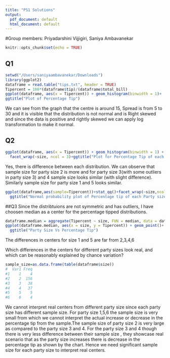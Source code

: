 ```yaml
---
title: "PS1 Solutions"
output:
  pdf_document: default
  html_document: default
---
```

#Group members: Priyadarshini Vijjigiri, Saniya Ambavanekar
```r
knitr::opts_chunk$set(echo = TRUE)
```

## Q1

```r
setwd("/Users/saniyaambavanekar/Downloads")
library(ggplot2)
dataframe = read.table("tips.txt", header = TRUE)
Tipercent = 100*(dataframe$tip)/(dataframe$total_bill)
ggplot(dataframe, aes(x = Tipercent)) + geom_histogram(binwidth = 1)+
ggtitle("Plot of Percentage Tip")

```

We can see from the graph that the centre is around 15, Spread is from 5 to 30 and it is visible that the distribution is not normal and is Right skewed and since the data is positive and rightly skewed we can apply log transformation to make it normal.

## Q2
```r
ggplot(dataframe, aes(x = Tipercent)) + geom_histogram(binwidth = 1) + 
  facet_wrap(~size, ncol = 3)+ggtitle("Plot for Percentage Tip of each Party size")
```


Yes, there is difference between each distribution. We can observe that sample size for party size 2 is more and for party size 3(with some outliers in party size 3) and 4 sample size looks similar (with slight difference). Similarly sample size for party size 1 and 5 looks similar.

```r
ggplot(dataframe,aes(sample=Tipercent))+stat_qq()+facet_wrap(~size,ncol=3)+
  ggtitle("Normal probability plot of Percentage tip of each Party size")
```

##Q3
Since the distribtuions are not symmetric and has outliers, I have choosen median as a center for the percentage tipped distributions.
```r
dataframe.median = aggregate(Tipercent ~ size, FUN = median, data = dataframe)
ggplot(dataframe.median, aes(x = size, y = Tipercent)) + geom_point()+
  ggtitle("Party Size Vs Percentage Tip")
```

The differences in centers for size 1 and 5 are far from 2,3,4,6

Which differences in the centers for different party sizes look real, and which can be reasonably explained by chance variation?
```r
sample_size=as.data.frame(table(dataframe$size))
#  Var1 Freq
#1    1    4
#2    2  156
#3    3   38
#4    4   37
#5    5    5
#6    6    4
```
We cannot interpret real centers from different party size since each party size has different sample size. For party size 1,5,6 the sample size is very small from which we cannot interpret the actual increase or decrease in the percentage tip from the sample.The sample size of party size 2 is very large as compared to the party size 3 and 4.
For the party size 3 and 4 though there is very less difference between their sample size , they showcase real scenario that as the party size increases there is decrease in the percentage tip as shown by the chart.
Hence we need significant sample size for each party size to interpret real centers.
